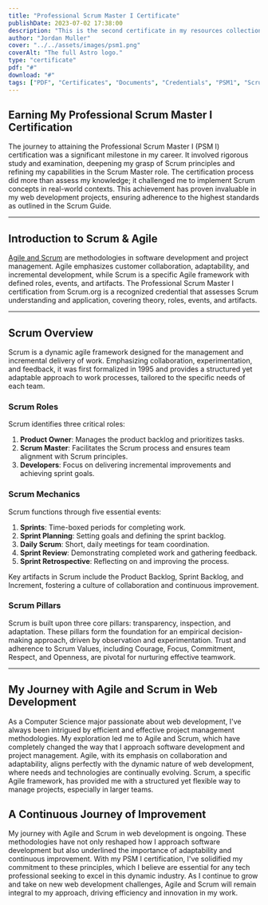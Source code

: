 ```yaml
---
title: "Professional Scrum Master I Certificate"
publishDate: 2023-07-02 17:38:00
description: "This is the second certificate in my resources collection."
author: "Jordan Muller"
cover: "../../assets/images/psm1.png"
coverAlt: "The full Astro logo."
type: "certificate"
pdf: "#"
download: "#"
tags: ["PDF", "Certificates", "Documents", "Credentials", "PSM1", "Scrum", "Agile", "Qualifications", "Education", "Scrum.org", "Scrum Master", "Agile Methodologies", "IT", "Project Management", "Technology", "Organization"]
---
```


## Earning My Professional Scrum Master I Certification

The journey to attaining the Professional Scrum Master I (PSM I) certification was a significant milestone in my career. It involved rigorous study and examination, deepening my grasp of Scrum principles and refining my capabilities in the Scrum Master role. The certification process did more than assess my knowledge; it challenged me to implement Scrum concepts in real-world contexts. This achievement has proven invaluable in my web development projects, ensuring adherence to the highest standards as outlined in the Scrum Guide.

---

## Introduction to Scrum & Agile

[Agile and Scrum](/blog/what-is-agile-and-scrum/) are methodologies in software development and project management. Agile emphasizes customer collaboration, adaptability, and incremental development, while Scrum is a specific Agile framework with defined roles, events, and artifacts. The Professional Scrum Master I certification from Scrum.org is a recognized credential that assesses Scrum understanding and application, covering theory, roles, events, and artifacts.

---

## Scrum Overview

Scrum is a dynamic agile framework designed for the management and incremental delivery of work. Emphasizing collaboration, experimentation, and feedback, it was first formalized in 1995 and provides a structured yet adaptable approach to work processes, tailored to the specific needs of each team.

### Scrum Roles

Scrum identifies three critical roles:
1. **Product Owner**: Manages the product backlog and prioritizes tasks.
2. **Scrum Master**: Facilitates the Scrum process and ensures team alignment with Scrum principles.
3. **Developers**: Focus on delivering incremental improvements and achieving sprint goals.

### Scrum Mechanics

Scrum functions through five essential events:
1. **Sprints**: Time-boxed periods for completing work.
2. **Sprint Planning**: Setting goals and defining the sprint backlog.
3. **Daily Scrum**: Short, daily meetings for team coordination.
4. **Sprint Review**: Demonstrating completed work and gathering feedback.
5. **Sprint Retrospective**: Reflecting on and improving the process.

Key artifacts in Scrum include the Product Backlog, Sprint Backlog, and Increment, fostering a culture of collaboration and continuous improvement.

### Scrum Pillars

Scrum is built upon three core pillars: transparency, inspection, and adaptation. These pillars form the foundation for an empirical decision-making approach, driven by observation and experimentation. Trust and adherence to Scrum Values, including Courage, Focus, Commitment, Respect, and Openness, are pivotal for nurturing effective teamwork.

---

## My Journey with Agile and Scrum in Web Development
As a Computer Science major passionate about web development, I've always been intrigued by efficient and effective project management methodologies. My exploration led me to Agile and Scrum, which have completely changed the way that I approach software development and project management. Agile, with its emphasis on collaboration and adaptability, aligns perfectly with the dynamic nature of web development, where needs and technologies are continually evolving. Scrum, a specific Agile framework, has provided me with a structured yet flexible way to manage projects, especially in larger teams.

## A Continuous Journey of Improvement

My journey with Agile and Scrum in web development is ongoing. These methodologies have not only reshaped how I approach software development but also underlined the importance of adaptability and continuous improvement. With my PSM I certification, I've solidified my commitment to these principles, which I believe are essential for any tech professional seeking to excel in this dynamic industry. As I continue to grow and take on new web development challenges, Agile and Scrum will remain integral to my approach, driving efficiency and innovation in my work.
